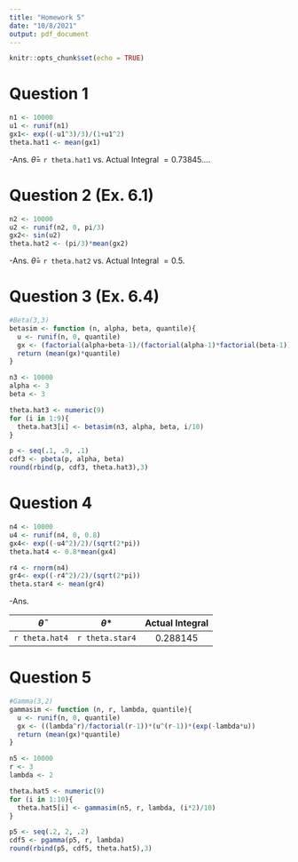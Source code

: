 ```yaml
---
title: "Homework 5"
date: "10/8/2021"
output: pdf_document
---
```


```r
knitr::opts_chunk$set(echo = TRUE)
```


# Question 1


``` r
n1 <- 10000
u1 <- runif(n1)
gx1<- exp((-u1^3)/3)/(1+u1^2)
theta.hat1 <- mean(gx1)
```
-Ans. $\hat{\theta} =$ `r theta.hat1` vs. Actual Integral $= 0.73845...$.



# Question 2 (Ex. 6.1)

``` r
n2 <- 10000
u2 <- runif(n2, 0, pi/3)
gx2<- sin(u2)
theta.hat2 <- (pi/3)*mean(gx2)

```
-Ans. $\hat{\theta} =$ `r theta.hat2` vs. Actual Integral $= 0.5$.


# Question 3 (Ex. 6.4)

``` r
#Beta(3,3)
betasim <- function (n, alpha, beta, quantile){
  u <- runif(n, 0, quantile)
  gx <- (factorial(alpha+beta-1)/(factorial(alpha-1)*factorial(beta-1)))*(u^(alpha-1))*((1-u)^(beta-1))
  return (mean(gx)*quantile)
}
```


``` r
n3 <- 10000
alpha <- 3
beta <- 3

theta.hat3 <- numeric(9)
for (i in 1:9){
  theta.hat3[i] <- betasim(n3, alpha, beta, i/10)
}

p <- seq(.1, .9, .1)
cdf3 <- pbeta(p, alpha, beta)
round(rbind(p, cdf3, theta.hat3),3)
```



# Question 4

``` r
n4 <- 10000
u4 <- runif(n4, 0, 0.8)
gx4<- exp((-u4^2)/2)/(sqrt(2*pi))
theta.hat4 <- 0.8*mean(gx4)

r4 <- rnorm(n4)
gr4<- exp((-r4^2)/2)/(sqrt(2*pi))
theta.star4 <- mean(gr4)

```
-Ans.  

|  $\hat{\theta}$  | $\theta*$ |  Actual Integral  |
|:---:|:---:|:---:|
|`r theta.hat4`|`r theta.star4`| 0.288145 |



# Question 5

``` r
#Gamma(3,2)
gammasim <- function (n, r, lambda, quantile){
  u <- runif(n, 0, quantile)
  gx <- ((lambda^r)/factorial(r-1))*(u^(r-1))*(exp(-lambda*u))
  return (mean(gx)*quantile)
}
```


``` r
n5 <- 10000
r <- 3
lambda <- 2

theta.hat5 <- numeric(9)
for (i in 1:10){
  theta.hat5[i] <- gammasim(n5, r, lambda, (i*2)/10)
}

p5 <- seq(.2, 2, .2)
cdf5 <- pgamma(p5, r, lambda)
round(rbind(p5, cdf5, theta.hat5),3)
```



